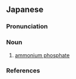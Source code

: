 ==Japanese==
{{ja-kanjitab|りん|あん|yomi=o}}

===Pronunciation===
{{ja-pron|yomi=o|りんあん|acc=1|acc_ref=DJR}}

===Noun===
{{ja-noun|りんあん}}

# {{lb|ja|inorganic compound|sort=りんあん}} [[ammonium phosphate]]

===References===
<references/>